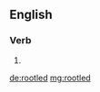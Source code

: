 ==English==

===Verb===
{{head|en|verb form}}

# {{en-past of|rootle}}

[[de:rootled]]
[[mg:rootled]]